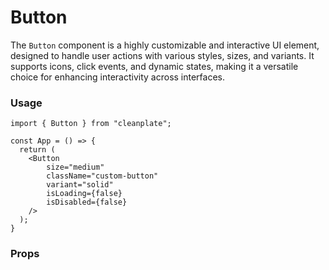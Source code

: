 
<Meta title="atoms/Button/Documentation" />

# Button

The `Button` component is a highly customizable and interactive UI element, designed to handle user actions with various styles, sizes, and variants. It supports icons, click events, and dynamic states, making it a versatile choice for enhancing interactivity across interfaces.

### Usage

```
import { Button } from "cleanplate";

const App = () => {
  return (
    <Button
        size="medium"
        className="custom-button"
        variant="solid"
        isLoading={false}
        isDisabled={false}
    />
  );
}
```

### Props

<ArgsTable of={Button} />
